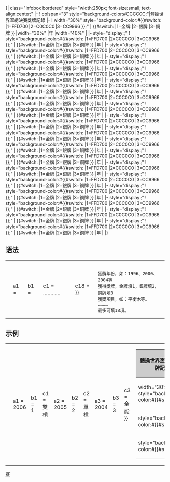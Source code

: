 <includeonly>{| class="infobox bordered" style="width:250px; font-size:small; text-align:center;"
|- 
! colspan="3" style="background-color:#CCCCCC;"|體操世界盃總決賽獎牌記錄
|-
! width="30%" style="background-color:#{{#switch:{{{b1}}}
|1=FFD700
|2=C0C0C0
|3=CC9966
}};" | {{#switch:{{{b1}}}
|1=金牌
|2=銀牌
|3=銅牌
}}
|width="30%" |{{{a1}}}年
|width="40%" |{{{c1}}}
|- style="display:{{{b2|none}}};"
! style="background-color:#{{#switch:{{{b2}}}
|1=FFD700
|2=C0C0C0
|3=CC9966
}};" | {{#switch:{{{b2}}}
|1=金牌
|2=銀牌
|3=銅牌
}}
|{{{a2}}}年
|{{{c2}}}
|- style="display:{{{b3|none}}};"
! style="background-color:#{{#switch:{{{b3}}}
|1=FFD700
|2=C0C0C0
|3=CC9966
}};" | {{#switch:{{{b3}}}
|1=金牌
|2=銀牌
|3=銅牌
}}
|{{{a3}}}年
|{{{c3}}}
|- style="display:{{{b4|none}}};"
! style="background-color:#{{#switch:{{{b4}}}
|1=FFD700
|2=C0C0C0
|3=CC9966
}};" | {{#switch:{{{b4}}}
|1=金牌
|2=銀牌
|3=銅牌
}}
|{{{a4}}}年
|{{{c4}}}
|- style="display:{{{b5|none}}};"
! style="background-color:#{{#switch:{{{b5}}}
|1=FFD700
|2=C0C0C0
|3=CC9966
}};" | {{#switch:{{{b5}}}
|1=金牌
|2=銀牌
|3=銅牌
}}
|{{{a5}}}年
|{{{c5}}}
|- style="display:{{{b6|none}}};"
! style="background-color:#{{#switch:{{{b6}}}
|1=FFD700
|2=C0C0C0
|3=CC9966
}};" | {{#switch:{{{b6}}}
|1=金牌
|2=銀牌
|3=銅牌
}}
|{{{a6}}}年
|{{{c6}}}
|- style="display:{{{b7|none}}};"
! style="background-color:#{{#switch:{{{b7}}}
|1=FFD700
|2=C0C0C0
|3=CC9966
}};" | {{#switch:{{{b7}}}
|1=金牌
|2=銀牌
|3=銅牌
}}
|{{{a7}}}年
|{{{c7}}}
|- style="display:{{{b8|none}}};"
! style="background-color:#{{#switch:{{{b8}}}
|1=FFD700
|2=C0C0C0
|3=CC9966
}};" | {{#switch:{{{b8}}}
|1=金牌
|2=銀牌
|3=銅牌
}}
|{{{a8}}}年
|{{{c8}}}
|- style="display:{{{b9|none}}};"
! style="background-color:#{{#switch:{{{b9}}}
|1=FFD700
|2=C0C0C0
|3=CC9966
}};" | {{#switch:{{{b9}}}
|1=金牌
|2=銀牌
|3=銅牌
}}
|{{{a9}}}年
|{{{c9}}}
|- style="display:{{{b10|none}}};"
! style="background-color:#{{#switch:{{{b10}}}
|1=FFD700
|2=C0C0C0
|3=CC9966
}};" | {{#switch:{{{b10}}}
|1=金牌
|2=銀牌
|3=銅牌
}}
|{{{a10}}}年
|{{{c10}}}
|- style="display:{{{b11|none}}};"
! style="background-color:#{{#switch:{{{b11}}}
|1=FFD700
|2=C0C0C0
|3=CC9966
}};" | {{#switch:{{{b11}}}
|1=金牌
|2=銀牌
|3=銅牌
}}
|{{{a11}}}年
|{{{c11}}}
|- style="display:{{{b12|none}}};"
! style="background-color:#{{#switch:{{{b12}}}
|1=FFD700
|2=C0C0C0
|3=CC9966
}};" | {{#switch:{{{b12}}}
|1=金牌
|2=銀牌
|3=銅牌
}}
|{{{a12}}}年
|{{{c12}}}
|- style="display:{{{b13|none}}};"
! style="background-color:#{{#switch:{{{b13}}}
|1=FFD700
|2=C0C0C0
|3=CC9966
}};" | {{#switch:{{{b13}}}
|1=金牌
|2=銀牌
|3=銅牌
}}
|{{{a13}}}年
|{{{c13}}}
|- style="display:{{{b14|none}}};"
! style="background-color:#{{#switch:{{{b14}}}
|1=FFD700
|2=C0C0C0
|3=CC9966
}};" | {{#switch:{{{b14}}}
|1=金牌
|2=銀牌
|3=銅牌
}}
|{{{a14}}}年
|{{{c14}}}
|- style="display:{{{b15|none}}};"
! style="background-color:#{{#switch:{{{b15}}}
|1=FFD700
|2=C0C0C0
|3=CC9966
}};" | {{#switch:{{{b15}}}
|1=金牌
|2=銀牌
|3=銅牌
}}
|{{{a15}}}年
|{{{c15}}}
|- style="display:{{{b16|none}}};"
! style="background-color:#{{#switch:{{{b16}}}
|1=FFD700
|2=C0C0C0
|3=CC9966
}};" | {{#switch:{{{b16}}}
|1=金牌
|2=銀牌
|3=銅牌
}}
|{{{a16}}}年
|{{{c16}}}
|- style="display:{{{b17|none}}};"
! style="background-color:#{{#switch:{{{b17}}}
|1=FFD700
|2=C0C0C0
|3=CC9966
}};" | {{#switch:{{{b17}}}
|1=金牌
|2=銀牌
|3=銅牌
}}
|{{{a17}}}年
|{{{c17}}}
|- style="display:{{{b18|none}}};"
! style="background-color:#{{#switch:{{{b18}}}
|1=FFD700
|2=C0C0C0
|3=CC9966
}};" | {{#switch:{{{b18}}}
|1=金牌
|2=銀牌
|3=銅牌
}}
|{{{a18}}}年
|{{{c18}}}
|}</includeonly><noinclude>
==语法==
{|
|<pre>
{{體操世界盃總決賽獎牌記錄
| a1 = 
| b1 =
| c1 = 
…………
| c18 = 
}}</pre>
|<pre>

獲獎年份，如：1996、2000、2004等
獲得獎牌，金牌填1，銀牌填2，銅牌填3
獲獎項目，如：平衡木等。
…………
最多可填18項。

</pre>
|}

==示例==
{| style="background-color:transparent; width:100%;"
|<pre>
{{Template:體操世界盃總決賽獎牌記錄
| a1 = 2006
| b1 = 1
| c1 = 雙槓
| a2 = 2005
| b2 = 2
| c2 = 單槓
| a3 = 2004
| b3 = 3
| c3 = 全能
}}
</pre>
| style="vertical-align:top;" | 
{| class="infobox bordered" style="width:250px; font-size:small; text-align:center;"
|- 
! colspan="3" style="background-color:#CCCCCC;"|體操世界盃總決賽獎牌記錄
|- 
! width="30%" style="background-color:#{{#switch:1
|1=FFD700
|2=C0C0C0
|3=CC9966
}};" | {{#switch:1
|1=金牌
|2=銀牌
|3=銅牌
}}
|width="30%"|2006年
|width="40%"|雙槓
|- style="display:2;"
! style="background-color:#{{#switch:2
|1=FFD700
|2=C0C0C0
|3=CC9966
}};" | {{#switch:2
|1=金牌
|2=銀牌
|3=銅牌
}}
|2005年
|單槓
|- style="display:3;"
! style="background-color:#{{#switch:3
|1=FFD700
|2=C0C0C0
|3=CC9966
}};" | {{#switch:3
|1=金牌
|2=銀牌
|3=銅牌
}}
|2004年
|全能
|}
|}
[[Category:体育人物信息框模板|赛]]
</noinclude>